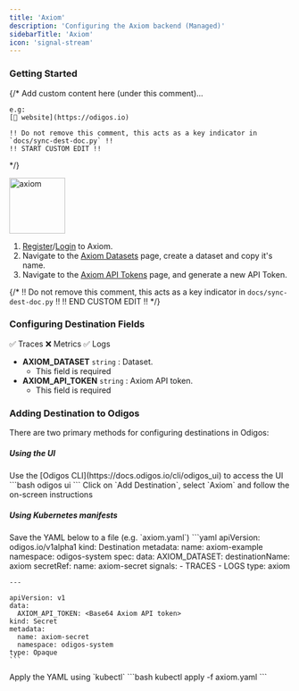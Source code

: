```yaml
---
title: 'Axiom'
description: 'Configuring the Axiom backend (Managed)'
sidebarTitle: 'Axiom'
icon: 'signal-stream'
---
```


### Getting Started

{/*
    Add custom content here (under this comment)...

    e.g:
    [🔗 website](https://odigos.io)

    !! Do not remove this comment, this acts as a key indicator in `docs/sync-dest-doc.py` !!
    !! START CUSTOM EDIT !!
*/}

<img src='https://d15jtxgb40qetw.cloudfront.net/axiom.svg' alt='axiom' width="100" height="100" className="not-prose" />

1. [Register](https://app.axiom.co/register)/[Login](https://app.axiom.co/login) to Axiom.
2. Navigate to the [Axiom Datasets](https://app.axiom.co/settings/datasets) page, create a dataset and copy it's name.
3. Navigate to the [Axiom API Tokens](https://app.axiom.co/settings/api-tokens) page, and generate a new API Token.

{/*
    !! Do not remove this comment, this acts as a key indicator in `docs/sync-dest-doc.py` !!
    !! END CUSTOM EDIT !!
*/}

### Configuring Destination Fields

<Accordion title="Supported Signals:">
  ✅ Traces
  ❌ Metrics
  ✅ Logs
</Accordion>

- **AXIOM_DATASET** `string` : Dataset.
  - This field is required
- **AXIOM_API_TOKEN** `string` : Axiom API token.
  - This field is required

### Adding Destination to Odigos

There are two primary methods for configuring destinations in Odigos:

##### **Using the UI**

<Steps>
  <Step>
    Use the [Odigos CLI](https://docs.odigos.io/cli/odigos_ui) to access the UI
    ```bash
    odigos ui
    ```
  </Step>
  <Step>
    Click on `Add Destination`, select `Axiom` and follow the on-screen instructions
  </Step>
</Steps>

##### **Using Kubernetes manifests**

<Steps>
  <Step>
    Save the YAML below to a file (e.g. `axiom.yaml`)
    ```yaml
    apiVersion: odigos.io/v1alpha1
    kind: Destination
    metadata:
      name: axiom-example
      namespace: odigos-system
    spec:
      data:
        AXIOM_DATASET: <Dataset>
      destinationName: axiom
      secretRef:
        name: axiom-secret
      signals:
      - TRACES
      - LOGS
      type: axiom

    ---

    apiVersion: v1
    data:
      AXIOM_API_TOKEN: <Base64 Axiom API token>
    kind: Secret
    metadata:
      name: axiom-secret
      namespace: odigos-system
    type: Opaque
    ```
  </Step>
  <Step>
    Apply the YAML using `kubectl`
    ```bash
    kubectl apply -f axiom.yaml
    ```
  </Step>
</Steps>